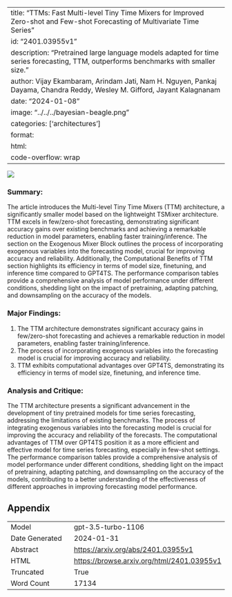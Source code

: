 
---
title: "TTMs: Fast Multi-level Tiny Time Mixers for Improved Zero-shot and Few-shot Forecasting of Multivariate Time Series"
id: "2401.03955v1"
description: "Pretrained large language models adapted for time series forecasting, TTM, outperforms benchmarks with smaller size."
author: Vijay Ekambaram, Arindam Jati, Nam H. Nguyen, Pankaj Dayama, Chandra Reddy, Wesley M. Gifford, Jayant Kalagnanam
date: "2024-01-08"
image: "../../../bayesian-beagle.png"
categories: ['architectures']
format:
  html:
    code-overflow: wrap
---

![](None)

### Summary:

The article introduces the Multi-level Tiny Time Mixers (TTM) architecture, a significantly smaller model based on the lightweight TSMixer architecture. TTM excels in few/zero-shot forecasting, demonstrating significant accuracy gains over existing benchmarks and achieving a remarkable reduction in model parameters, enabling faster training/inference. The section on the Exogenous Mixer Block outlines the process of incorporating exogenous variables into the forecasting model, crucial for improving accuracy and reliability. Additionally, the Computational Benefits of TTM section highlights its efficiency in terms of model size, finetuning, and inference time compared to GPT4TS. The performance comparison tables provide a comprehensive analysis of model performance under different conditions, shedding light on the impact of pretraining, adapting patching, and downsampling on the accuracy of the models.

### Major Findings:
1. The TTM architecture demonstrates significant accuracy gains in few/zero-shot forecasting and achieves a remarkable reduction in model parameters, enabling faster training/inference.
2. The process of incorporating exogenous variables into the forecasting model is crucial for improving accuracy and reliability.
3. TTM exhibits computational advantages over GPT4TS, demonstrating its efficiency in terms of model size, finetuning, and inference time.

### Analysis and Critique:
The TTM architecture presents a significant advancement in the development of tiny pretrained models for time series forecasting, addressing the limitations of existing benchmarks. The process of integrating exogenous variables into the forecasting model is crucial for improving the accuracy and reliability of the forecasts. The computational advantages of TTM over GPT4TS position it as a more efficient and effective model for time series forecasting, especially in few-shot settings. The performance comparison tables provide a comprehensive analysis of model performance under different conditions, shedding light on the impact of pretraining, adapting patching, and downsampling on the accuracy of the models, contributing to a better understanding of the effectiveness of different approaches in improving forecasting model performance.

## Appendix

|          |          |
|----------|----------|
| Model     | gpt-3.5-turbo-1106       |
| Date Generated     | 2024-01-31       |
| Abstract | [https://arxiv.org/abs/2401.03955v1](https://arxiv.org/abs/2401.03955v1)        |
| HTML     | [https://browse.arxiv.org/html/2401.03955v1](https://browse.arxiv.org/html/2401.03955v1)       |
| Truncated       | True       |
| Word Count       | 17134       |